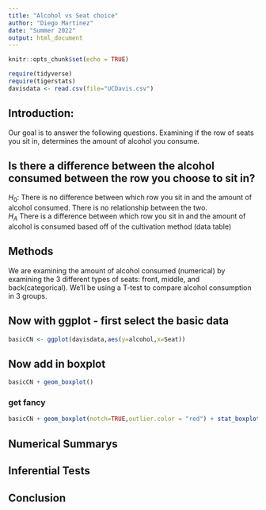 ```yaml
---
title: "Alcohol vs Seat choice"
author: "Diego Martinez"
date: "Summer 2022"
output: html_document
---
```


```r
knitr::opts_chunk$set(echo = TRUE)
```

```r
require(tidyverse)
require(tigerstats)
davisdata <- read.csv(file="UCDavis.csv")
```

## Introduction: 
Our goal is to answer the following questions. Examining if the row of seats
you sit in, determines the amount of alcohol you consume. 

## Is there a difference between the alcohol consumed between the row  you choose to sit in?

$H_0$: There is no difference between which row you sit in and the amount of alcohol consumed. There is no relationship between the two.   
$H_A$ There is a difference between which row you sit in and the amount of 
alcohol is consumed based off of the cultivation method (data table)  


## Methods 

We are examining the amount of alcohol consumed (numerical) by examining the
3 different types of seats: front, middle, and back(categorical). We'll be using
a T-test to compare alcohol consumption in 3 groups. 


## Now with ggplot - first select the basic data

```r
basicCN <- ggplot(davisdata,aes(y=alcohol,x=Seat))
```
## Now add in boxplot

```r
basicCN + geom_boxplot()
```



### get fancy  

```r
basicCN + geom_boxplot(notch=TRUE,outlier.color = "red") + stat_boxplot(geom ='errorbar') + labs(title="Fancy notch boxplot \n with 2 lines")
```



## Numerical Summarys 

## Inferential Tests

## Conclusion 




